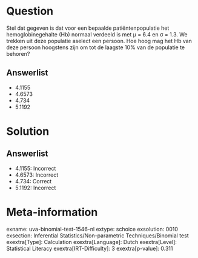 Question
========

Stel dat gegeven is dat voor een bepaalde patiëntenpopulatie het
hemoglobinegehalte (Hb) normaal verdeeld is met μ = 6.4 en σ = 1.3. We
trekken uit deze populatie aselect een persoon. Hoe hoog mag het Hb van
deze persoon hoogstens zijn om tot de laagste 10% van de populatie te
behoren?

Answerlist
----------

* 4.1155
* 4.6573
* 4.734
* 5.1192

Solution
========

Answerlist
----------

* 4.1155: Incorrect
* 4.6573: Incorrect
* 4.734: Correct
* 5.1192: Incorrect

Meta-information
================
exname: uva-binomial-test-1546-nl
extype: schoice
exsolution: 0010
exsection: Inferential Statistics/Non-parametric Techniques/Binomial test
exextra[Type]: Calculation
exextra[Language]: Dutch
exextra[Level]: Statistical Literacy
exextra[IRT-Difficulty]: 3
exextra[p-value]: 0.311
